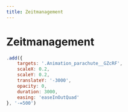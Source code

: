 ```yaml
---
title: Zeitmanagement
---
```



# Zeitmanagement

``` jsx {9}
.add({
    targets: '.Animation_parachute__GZcRF',
    scaleX: 0.2, 
    scaleY: 0.2, 
    translateY: '-3000',
    opacity: 0,
    duration: 3000,
    easing: 'easeInOutQuad'
}, '-=500')
```

